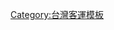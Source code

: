 {{Navbox
|name       = 臺灣無障礙公車
|title      = <center>[[低底盤公車路線 (台灣)|臺灣無障礙公車]]</center>
|titlestyle = background:#f95
|groupstyle = background:#f95
|state      = collapsed
|group1     = 基隆
|list1      = [[基隆客運]]─[[基隆市公車處]]
|group2     = 臺北、新北
|list2     = [[大都會客運]]─[[欣欣客運]]─[[中興巴士|中興-{巴士}-]]─[[光華巴士|光華-{巴士}-]]─[[首都客運]]─[[臺北客運]]─[[指南客運]]─[[基隆客運]]─[[大南汽車]]─[[三重客運]]─[[東南客運]]─[[大有巴士|大有-{巴士}-]]─[[新店客運]]─[[皇家客運]]
|group3     = 桃園
|list3     = [[亞通客運]]─[[統聯客運]]─[[汎航通運]]
|group4     = 新竹
|list4     = [[國光客運]]-[[新竹客運]]-[[科技之星交通]]
|group5     = 臺中
|list5      = [[統聯客運]]─[[仁友客運]]─[[全航客運]]─[[台中客運]]─[[豐原客運]]─[[巨業交通]]─[[和欣客運]]─[[彰化客運]]─[[豐榮客運]]
|group6     = 嘉義
|list6      = [[嘉義客運]]─[[嘉義縣公車]]─[[阿里山客運]]─[[新營客運]]─[[台西客運]]
|group7     = 台南
|list7      = [[嘉義客運]]─[[阿里山客運]]─[[新營客運]]─[[興南客運]]─[[府城客運]]─[[高雄客運]]
|group8     = 高雄
|list8      = [[高雄客運]]─[[港都客運]]─[[南台灣客運]]─[[東南客運]]─[[統聯客運]]─[[漢程客運]]─[[義大客運]]─[[屏東客運]]─[[興南客運]]─[[府城客運]]
|group9     = 金門
|list9      = [[金門縣公共車船管理處]]
|group10     = 遊覽車業者
|list10      = 
|group11     = 製造商（整車）
|list11      = [[Irisbus]]
|group12     = 製造商（組件）
|list12      = [[宇通客車]]─[[金龍客車]]─金旅客車
|group13    = 製造商（車體）
|list13     = [[唐榮鐵工廠|唐榮車輛科技]]─[[大吉汽車|大吉車體]]─馨盛汽車─[[大宇巴士|成運汽車]]─[[金龍汽車製造]]
|group14    = 製造商（底盤）
|list14     = [[日野汽車]]─[[富豪汽車]]─[[上汽集團|申沃客車]]─[[金龍客車]]─[[大宇汽車]]─褔田汽車─安源客車─[[金龍汽車製造]]
|group15    = 使用中車輛型號
|list15     = [[金龍XMQ6121G|KINGLONG XMQ6121G]](含金龍汽車製造[[KL6系列客車]])*4、[[富豪B7RLE巴士|VOLVO B7R Low Entry]]*5、[[富豪B8RLE巴士|VOLVO B8R Low Entry]]、[[大宇BS120CN|DAEWOO BS120CN]](含Master MB120NS)、[[宇通ZK6128HG|YUTONG ZK6128HG]]*2、[[華德RACE150|RAC RACE150]]、[[申沃SWB6127|SUNWIN SWB6127]]*7、[[金旅XML6125|GOLDEN DRAGON XML6125]]*6、[[金龍XMQ6120AGD5|KINGLONG XMQ6120AGD5]]*1、[[斯堪尼亞K230UB|SCANIA N230UB]]、[[比亞迪K9|BYD K9]]、[[HINO HS2ARXL-UTF]]
|group16     = 未上路車輛型號
|list16     = [[金龍XMQ6180G|KINGLONG XMQ6180G]]*1
|group17     = 已淘汰或停產車輛型號
|list17     = [[伊凱洛斯巴士|IKARUS 412.05]]、[[日野|HINO ERK2JRL]]*8、[[Aleees AEVB-A1S]]、[[日野HS8J|HINO HS8JRVL-UTF]]、[[福田BJ6123|FOTON BJ6123]]*3
|list18     =1.馨盛汽車與[[首都客運]]、[[大都會客運]]合作進口[[金龍客車]]三門及雙節低地板公車，部分零件在臺灣組裝<br>2.[[宇通客車]]為台灣宇通車業負責組裝、雲從龍實業負責銷售服務<br>3.[[首都客運]]與[[臺北客運]]有福田汽車的油電混合車底盤交由成運組裝<br>4.[[金龍汽車製造]]為[[中興巴士|中興巴士集團]]成員，製造仿自[[金龍客車]]的車款<br>5.[[富豪汽車]]的低地板公車改由大吉車體進行組裝<br>6.馨盛汽車引進金旅客車<br>7.[[唐榮鐵工廠|唐榮車輛科技]]引進[[上汽集團|申沃客車]]<br>8.原廠設計為一般大客車底盤，[[欣欣客運]]曾引進2輛寶麗華車體改裝本底盤之低地板車輛
|belowstyle = background:#f96
}}<noinclude>
[[Category:台灣客運模板]]
</noinclude>